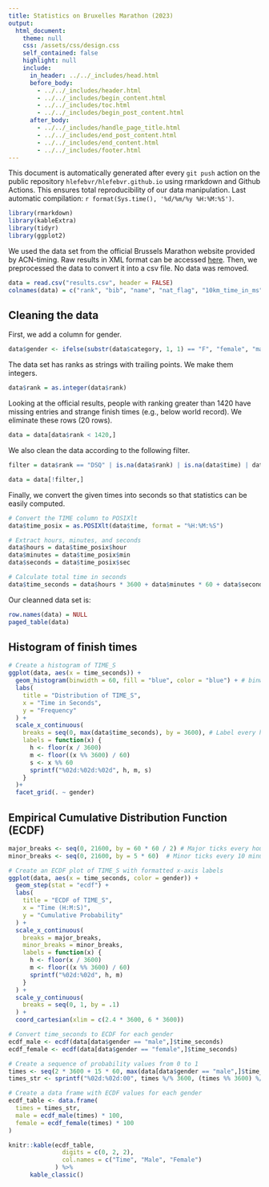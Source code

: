 ```yaml
---
title: Statistics on Bruxelles Marathon (2023)
output: 
  html_document:
    theme: null
    css: /assets/css/design.css
    self_contained: false
    highlight: null
    include:
      in_header: ../../_includes/head.html
      before_body:
        - ../../_includes/header.html
        - ../../_includes/begin_content.html
        - ../../_includes/toc.html
        - ../../_includes/begin_post_content.html
      after_body: 
        - ../../_includes/handle_page_title.html
        - ../../_includes/end_post_content.html
        - ../../_includes/end_content.html
        - ../../_includes/footer.html
---
```


<div class="warning">This document is automatically generated after every `git push` action on the public repository `hlefebvr/hlefebvr.github.io` using rmarkdown and Github Actions. This ensures total reproducibility of our data manipulation. Last automatic compilation: `r format(Sys.time(), '%d/%m/%y %H:%M:%S')`.</div>


```r
library(rmarkdown)
library(kableExtra)
library(tidyr)
library(ggplot2)
```

We used the data set from the official Brussels Marathon website provided by ACN-timing. Raw results in XML format can be accessed <a href="https://prod.chronorace.be/api/results/table/search/20231001_brussels/MAR1?srch=&pageSize=10000">here</a>. 
Then, we preprocessed the data to convert it into a csv file. No data was removed.

```r
data = read.csv("results.csv", header = FALSE)
colnames(data) = c("rank", "bib", "name", "nat_flag", "10km_time_in_ms", "21_1km_time_in_ms", "30km_time_in_ms", "checkpoint", "time", "estimation", "avg", "category_rank", "category")
```

## Cleaning the data

First, we add a column for gender.

```r
data$gender <- ifelse(substr(data$category, 1, 1) == "F", "female", "male")
```

The data set has ranks as strings with trailing points. We make them integers.

```r
data$rank = as.integer(data$rank)
```

Looking at the official results, people with ranking greater than 1420 have missing entries and strange finish times (e.g., below world record).
We eliminate these rows (20 rows).

```r
data = data[data$rank < 1420,]
```

We also clean the data according to the following filter.

```r
filter = data$rank == "DSQ" | is.na(data$rank) | is.na(data$time) | data$time == ""

data = data[!filter,]
```

Finally, we convert the given times into seconds so that statistics can be easily computed.

```r
# Convert the TIME column to POSIXlt
data$time_posix = as.POSIXlt(data$time, format = "%H:%M:%S")

# Extract hours, minutes, and seconds
data$hours = data$time_posix$hour
data$minutes = data$time_posix$min
data$seconds = data$time_posix$sec

# Calculate total time in seconds
data$time_seconds = data$hours * 3600 + data$minutes * 60 + data$seconds
```

Our cleanned data set is:
```r
row.names(data) = NULL
paged_table(data)
```


## Histogram of finish times

```r
# Create a histogram of TIME_S
ggplot(data, aes(x = time_seconds)) +
  geom_histogram(binwidth = 60, fill = "blue", color = "blue") + # binwidth in seconds
  labs(
    title = "Distribution of TIME_S",
    x = "Time in Seconds",
    y = "Frequency"
  ) +
  scale_x_continuous(
    breaks = seq(0, max(data$time_seconds), by = 3600), # Label every hour
    labels = function(x) {
      h <- floor(x / 3600)
      m <- floor((x %% 3600) / 60)
      s <- x %% 60
      sprintf("%02d:%02d:%02d", h, m, s)
    }
  )+
  facet_grid(. ~ gender)
```

## Empirical Cumulative Distribution Function (ECDF)

```r
major_breaks <- seq(0, 21600, by = 60 * 60 / 2) # Major ticks every hour
minor_breaks <- seq(0, 21600, by = 5 * 60)  # Minor ticks every 10 minutes

# Create an ECDF plot of TIME_S with formatted x-axis labels
ggplot(data, aes(x = time_seconds, color = gender)) +
  geom_step(stat = "ecdf") +
  labs(
    title = "ECDF of TIME_S",
    x = "Time (H:M:S)",
    y = "Cumulative Probability"
  ) +
  scale_x_continuous(
    breaks = major_breaks,
    minor_breaks = minor_breaks,
    labels = function(x) {
      h <- floor(x / 3600)
      m <- floor((x %% 3600) / 60)
      sprintf("%02d:%02d", h, m)
    }
  ) +
  scale_y_continuous(
    breaks = seq(0, 1, by = .1)
  ) +
  coord_cartesian(xlim = c(2.4 * 3600, 6 * 3600)) 
```

```r
# Convert time_seconds to ECDF for each gender
ecdf_male <- ecdf(data[data$gender == "male",]$time_seconds)
ecdf_female <- ecdf(data[data$gender == "female",]$time_seconds)

# Create a sequence of probability values from 0 to 1
times <- seq(2 * 3600 + 15 * 60, max(data[data$gender == "male",]$time_seconds), by = 5 * 60)  # Adjust the step as needed
times_str <- sprintf("%02d:%02d:00", times %/% 3600, (times %% 3600) %/% 60)

# Create a data frame with ECDF values for each gender
ecdf_table <- data.frame(
  times = times_str,
  male = ecdf_male(times) * 100,
  female = ecdf_female(times) * 100
)

knitr::kable(ecdf_table, 
               digits = c(0, 2, 2), 
               col.names = c("Time", "Male", "Female")
             ) %>%
      kable_classic()
```

